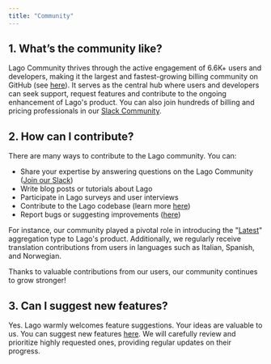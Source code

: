 ```yaml
---
title: "Community"
---
```


## 1. What’s the community like? 

Lago Community thrives through the active engagement of 6.6K+ users and developers, making it the largest and fastest-growing billing community on GitHub (see [here](https://github.com/getlago/lago)). It serves as the central hub where users and developers can seek support, request features and contribute to the ongoing enhancement of Lago's product.
You can also join hundreds of billing and pricing professionals in our [Slack Community](https://www.getlago.com/slack).

## 2. How can I contribute?

There are many ways to contribute to the Lago community. You can:
- Share your expertise by answering questions on the Lago Community ([Join our Slack](https://www.getlago.com/slack))
- Write blog posts or tutorials about Lago
- Participate in Lago surveys and user interviews
- Contribute to the Lago codebase (learn more [here](https://github.com/getlago/lago/blob/main/CONTRIBUTING.md))
- Report bugs or suggesting improvements ([here](https://github.com/getlago/lago/blob/main/CONTRIBUTING.md))

For instance, our community played a pivotal role in introducing the "[Latest](https://docs.getlago.com/guide/billable-metrics/aggregation-types/overview)" aggregation type to Lago's product. Additionally, we regularly receive translation contributions from users in languages such as Italian, Spanish, and Norwegian.

Thanks to valuable contributions from our users, our community continues to grow stronger!

## 3. Can I suggest new features?

Yes. Lago warmly welcomes feature suggestions. Your ideas are valuable to us. You can suggest new features [here](https://getlago.canny.io/feature-requests). We will carefully review and prioritize highly requested ones, providing regular updates on their progress.
